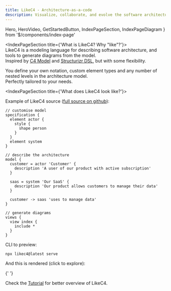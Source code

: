 ```yaml
---
title: LikeC4 - Architecture-as-a-code
description: Visualize, collaborate, and evolve the software architecture with always actual and live diagrams from your code
---
```


  Hero,
  HeroVideo,
  GetStartedButton,
  IndexPageSection,
  IndexPageDiagram
} from '$/components/index-page'

<Hero />
<GetStartedButton />
<HeroVideo />

<IndexPageSection title={'What is LikeC4? Why "like"?'}>    
  LikeC4 is a modeling language for describing software architecture, and tools to generate diagrams from the model.  
  Inspired by [C4 Model](https://c4model.com/) and [Structurizr DSL](https://github.com/structurizr/dsl), but with some flexibility.

You define your own notation, custom element types and any number of nested levels in the architecture model.  
 Perfectly tailored to your needs.

</IndexPageSection>

<IndexPageSection title={'What does LikeC4 look like?'}>   
  
Example of LikeC4 source ([full source on github](https://github.com/likec4/likec4/blob/main/docs/likec4/index-page/index-page.c4)):

```likec4 filename="example.c4"
// customise model
specification {
  element actor {
    style {
      shape person
    }
  }
  element system
}

// describe the architecture
model {
  customer = actor 'Customer' {
    description 'A user of our product with active subscription'
  }

  saas = system 'Our SaaS' {
    description 'Our product allows customers to manage their data'
  }

  customer -> saas 'uses to manage data'
}

// generate diagrams
views {
  view index {
    include *
  }
}
```

CLI to preview:

```sh
npx likec4@latest serve
```

And this is rendered (click to explore):

{' '}

<IndexPageDiagram />

Check the [Tutorial](/docs/tutorial) for better overview of LikeC4.

</IndexPageSection>
